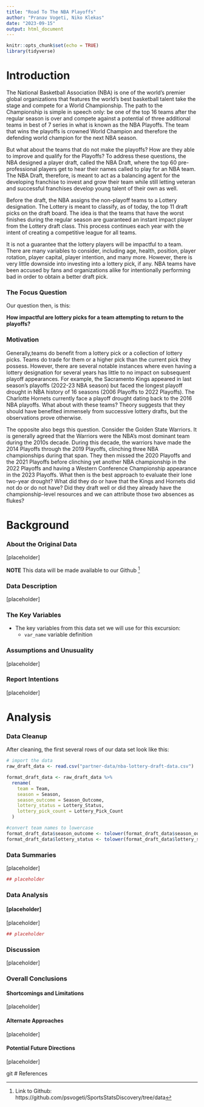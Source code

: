 ```yaml
---
title: "Road To The NBA Playoffs"
author: "Pranav Vogeti, Niko Klekas"
date: "2023-09-15"
output: html_document
---
```


```r
knitr::opts_chunk$set(echo = TRUE)
library(tidyverse)
```

# Introduction

The National Basketball Association (NBA) is one of the world's premier global organizations that features the world's best basketball talent take the stage and compete for a World Championship. The path to the Championship is simple in speech only: be one of the top 16 teams after the regular season is over and compete against a potential of three additional teams in best of 7 series in what is known as the NBA Playoffs. The team that wins the playoffs is crowned World Champion and therefore the defending world champion for the next NBA season. 

But what about the teams that do not make the playoffs? How are they able to improve and qualify for the Playoffs? To address these questions, the NBA designed a player draft, called the NBA Draft, where the top 60 pre-professional players get to hear their names called to play for an NBA team. The NBA Draft, therefore, is meant to act as a balancing agent for the developing franchise to invest and grow their team while still letting veteran and successful franchises develop young talent of their own as well. 

Before the draft, the NBA assigns the non-playoff teams to a Lottery designation. The Lottery is meant to classify, as of today, the top 11 draft picks on the draft board. The idea is that the teams that have the worst finishes during the regular season are guaranteed an instant impact player from the Lottery draft class. This process continues each year with the intent of creating a competitive league for all teams. 

It is not a guarantee that the lottery players will be impactful to a team. There are many variables to consider, including age, health, position, player rotation, player capital, player intention, and many more. However, there is very little downside into investing into a lottery pick, if any. NBA teams have been accused by fans and organizations alike for intentionally performing bad in order to obtain a better draft pick.  

### The Focus Question

Our question then, is this: 

**How impactful are lottery picks for a team attempting to return to the playoffs?**

### Motivation

Generally,teams do benefit from a lottery pick or a collection of lottery picks. Teams do trade for them or a higher pick than the current pick they possess. However, there are several notable instances where even having a lottery designation for several years has little to no impact on subsequent playoff appearances. For example, the Sacramento Kings appeared in last season's playoffs (2022-23 NBA season) but faced the longest playoff drought in NBA history of 16 seasons (2006 Playoffs to 2022 Playoffs). The Charlotte Hornets currently face a playoff drought dating back to the 2016 NBA playoffs. What about with these teams? Theory suggests that they should have benefited immensely from successive lottery drafts, but the observations prove otherwise. 

The opposite also begs this question. Consider the Golden State Warriors. It is generally agreed that the Warriors were the NBA's most dominant team during the 2010s decade. During this decade, the warriors have made the 2014 Playoffs through the 2019 Playoffs, clinching three NBA championships during that span. They then missed the 2020 Playoffs and the 2021 Playoffs before clinching yet another NBA championship in the 2022 Playoffs and having a Western Conference Championship appearance in the 2023 Playoffs. What then is the best approach to evaluate their lone two-year drought? What did they do or have that the Kings and Hornets did not do or do not have? Did they draft well or did they already have the championship-level resources and we can attribute those two absences as flukes? 

# Background

### About the Original Data

[placeholder]


**NOTE** This data will be made available to our Github ^[Link to Github: https://github.com/psvogeti/SportsStatsDiscovery/tree/data]


### Data Description

[placeholder]

### The Key Variables

* The key variables from this data set we will use for this excursion: 
  - `var_name` variable definition
  

### Assumptions and Unusuality

[placeholder] 



### Report Intentions

[placeholder]


# Analysis

### Data Cleanup

After cleaning, the first several rows of our data set look like this: 
```r
# import the data
raw_draft_data <- read.csv("partner-data/nba-lottery-draft-data.csv")

format_draft_data <- raw_draft_data %>%
  rename(
    team = Team, 
    season = Season,
    season_outcome = Season_Outcome, 
    lottery_status = Lottery_Status,
    lottery_pick_count = Lottery_Pick_Count
  )

#convert team names to lowercase
format_draft_data$season_outcome <- tolower(format_draft_data$season_outcome)
format_draft_data$lottery_status <- tolower(format_draft_data$lottery_status)
```

### Data Summaries

[placeholder]

```r
## placeholder
```

### Data Analysis


#### [placeholder]

[placeholder]

```r
## placeholder
```

### Discussion

[placeholder]

### Overall Conclusions


#### Shortcomings and Limitations

[placeholder]

#### Alternate Approaches

[placeholder]

#### Potential Future Directions

[placeholder]

git
# References
